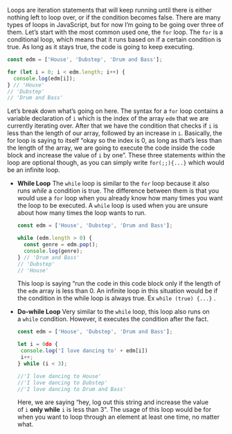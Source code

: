 Loops are iteration statements that will keep running until there is either nothing left to loop over, or if the condition becomes false. There are many types of loops in JavaScript, but for now I’m going to be going over three of them. Let’s start with the most common used one, the `for` loop. The `for` is a conditional loop, which means that it runs based on if a certain condition is true. As long as it stays true, the code is going to keep executing.

```jsx
const edm = ['House', 'Dubstep', 'Drum and Bass'];

for (let i = 0; i < edm.length; i++) {
  console.log(edm[i]);
} // 'House'
// 'Dubstep'
// 'Drum and Bass'
```

Let’s break down what’s going on here. The syntax for a `for` loop contains a variable declaration of `i` which is the index of the array `edm` that we are currently iterating over. After that we have the condition that checks if `i` is less than the length of our array, followed by an increase in `i`. Basically, the for loop is saying to itself “okay so the index is 0, as long as that’s less than the length of the array, we are going to execute the code inside the code block and increase the value of `i` by one”. These three statements within the loop are optional though, as you can simply write `for(;;){...}` which would be an infinite loop.

- **While Loop**
  The `while` loop is similar to the `for` loop because it also runs *while* a condition is true. The difference between them is that you would use a `for` loop when you already know how many times you want the loop to be executed. A `while` loop is used when you are unsure about how many times the loop wants to run.

  ```jsx
  const edm = ['House', 'Dubstep', 'Drum and Bass'];

  while (edm.length > 0) {
    const genre = edm.pop();
    console.log(genre);
  } // 'Drum and Bass'
  // 'Dubstep'
  // 'House'
  ```

  This loop is saying “run the code in this code block only if the length of the `edm` array is less than 0. An infinite loop in this situation would be if the condition in the while loop is always true. Ex `while (true) {...}` .

- **Do-while Loop**
  Very similar to the `while` loop, this loop also runs on a `while` condition. However, it executes the condition after the fact.

  ```jsx
  const edm = ['House', 'Dubstep', 'Drum and Bass'];

  let i = 0do {
   console.log('I love dancing to' + edm[i])
   i++;
  } while (i < 3);

  //'I love dancing to House'
  //'I love dancing to Dubstep'
  //'I love dancing to Drum and Bass'
  ```

  Here, we are saying “hey, log out this string and increase the value of `i` **only while** `i` is less than 3". The usage of this loop would be for when you want to loop through an element at least one time, no matter what.
